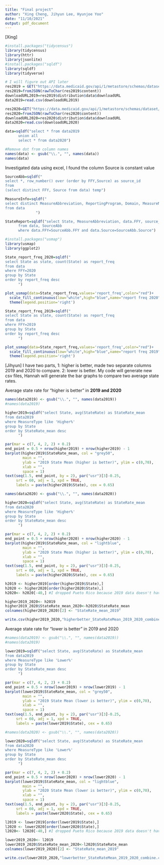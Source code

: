 ```yaml
---
title: "Final project"
author: "Xing Cheng, Jihyun Lee, Hyunjoe Yoo"
date: "11/10/2021"
output: pdf_document
---
```


[Xing]
```r
#install.packages("tidycensus")
library(tidycensus)
library(httr)
library(jsonlite)
#install.packages("sqldf")
library(sqldf)
library(tidyverse)
```

```r
# I will figure out API later
res2019 = GET("https://data.medicaid.gov/api/1/metastore/schemas/dataset/items/e36d89c0-f62e-56d5-bc7e-b0adf89262b8?show-reference-ids=false")
res2019=fromJSON(rawToChar(res2019$content))
downloadURL2019=res2019$distribution$data$downloadURL
data2019=read.csv(downloadURL2019)

res2020=GET("https://data.medicaid.gov/api/1/metastore/schemas/dataset/items/fbbe1734-b448-4e5a-bc94-3f8688534741?show-reference-ids=false")
res2020=fromJSON(rawToChar(res2020$content))
downloadURL2020=res2020$distribution$data$downloadURL
data2020=read.csv(downloadURL2020)
```




```r
data=sqldf("select * from data2019
      union all
      select * from data2020")
```


```r
#Remove dot from column names
names(data) <- gsub("\\.", "", names(data))
names(data)
```
Investigated data using excel, I found the column Source is constant value 
```r
SourceAbb=sqldf("
select *, row_number() over (order by FFY,Source) as source_id
from
(select distinct FFY, Source from data) temp")

```

```r
MeasureInfo=sqldf("
select distinct MeasureAbbreviation, ReportingProgram, Domain, MeasureName, MeasureType, RateDefinition
from data
              ")
```

```r
StateReport=sqldf("select State, MeasureAbbreviation, data.FFY, source_id, Population, Methodology, StateRate, NumberofStatesReporting, Median, BottomQuartile, TopQuartile, Notes, StateSpecificComments, RateUsedinCalculatingStateMeanandMedian
      from data, SourceAbb
      where data.FFY=SourceAbb.FFY and data.Source=SourceAbb.Source")
```


```r
#install.packages("usmap")
library(usmap)
library(ggplot2)

State_report_freq_2020=sqldf("
select State as state, count(State) as report_freq
from data
where FFY=2020
group by State
order by report_freq desc
      ")

plot_usmap(data=State_report_freq,values='report_freq',color="red")+
  scale_fill_continuous(low="white",high="blue",name="report freq 2020",label=scales::comma)+
  theme(legend.position='right')
```

```r
State_report_freq_2019=sqldf("
select State as state, count(State) as report_freq
from data
where FFY=2019
group by State
order by report_freq desc
      ")

plot_usmap(data=State_report_freq,values='report_freq',color="red")+
  scale_fill_continuous(low="white",high="blue",name="report freq 2019",label=scales::comma)+
  theme(legend.position='right')


```


[Jihyun]
I have two parts, 1: higher is better, made two separate columns 2019 and 2020 to compare. 2: lower is better.
My code will generate new csv files, Hannah will generate the bar graphs to compare two average state rates.

Average state rate for "higher is better" in **2019 and 2020**
```r
names(data2019) <- gsub("\\.", "", names(data2019))
#names(data2019)

higher2019=sqldf("select State, avg(StateRate) as StateRate_mean
from data2019
where MeasureType like 'Higher%'
group by State
order by StateRate_mean desc
      ")

par(mar = c(7, 4, 2, 2) + 0.2)
end_point = 0.5 + nrow(higher2019) + nrow(higher2019) - 1
barplot(higher2019$StateRate_mean, col = "grey50",
        main = "",
        ylab = "2019 State Mean (higher is better)", ylim = c(0,70),
        xlab = "",
        space = 1)
text(seq(1.5, end_point, by = 2), par("usr")[3]-0.25,
     srt = 60, adj = 1, xpd = TRUE,
     labels = paste(higher2019$State), cex = 0.65)

names(data2020) <- gsub("\\.", "", names(data2020))

higher2020=sqldf("select State, avg(StateRate) as StateRate_mean
from data2020
where MeasureType like 'Higher%'
group by State
order by StateRate_mean desc
      ")

par(mar = c(7, 4, 2, 2) + 0.2)
end_point = 0.5 + nrow(higher2020) + nrow(higher2020) - 1
barplot(higher2019$StateRate_mean, col = "lightblue",
        main = "",
        ylab = "2020 State Mean (higher is better)", ylim = c(0,70),
        xlab = "",
        space = 1)
text(seq(1.5, end_point, by = 2), par("usr")[3]-0.25,
     srt = 60, adj = 1, xpd = TRUE,
     labels = paste(higher2020$State), cex = 0.65)

h2019 <- higher2019[order(higher2019$State),]
h2020 <- higher2020[order(higher2020$State),]
h2020<- h2020[-40,] #I dropped Pueto Rico because 2019 data doesn't have Pueto Rico.

higher2019_2020<- h2019
higher2019_2020$StateRate_mean_2020<-h2020$StateRate_mean
colnames(higher2019_2020)[2] <- "StateRate_mean_2019"

write.csv(higher2019_2020,"higherbetter_StateRateMean_2019_2020_combine.csv", row.names = FALSE)


```

Average state rate for "lower is better" in 2019 and 2020

```r
#names(data2019) <- gsub("\\.", "", names(data2019))
#names(data2019)

lower2019=sqldf("select State, avg(StateRate) as StateRate_mean
from data2019
where MeasureType like 'Lower%'
group by State
order by StateRate_mean desc
      ")

par(mar = c(7, 4, 2, 2) + 0.2)
end_point = 0.5 + nrow(lower2019) + nrow(lower2019) - 1
barplot(lower2019$StateRate_mean, col = "grey50",
        main = "",
        ylab = "2019 State Mean (lower is better)", ylim = c(0,70),
        xlab = "",
        space = 1)
text(seq(1.5, end_point, by = 2), par("usr")[3]-0.25,
     srt = 60, adj = 1, xpd = TRUE,
     labels = paste(lower2019$State), cex = 0.65)

#names(data2020) <- gsub("\\.", "", names(data2020))

lower2020=sqldf("select State, avg(StateRate) as StateRate_mean
from data2020
where MeasureType like 'Lower%'
group by State
order by StateRate_mean desc
      ")

par(mar = c(7, 4, 2, 2) + 0.2)
end_point = 0.5 + nrow(lower2020) + nrow(lower2020) - 1
barplot(lower2019$StateRate_mean, col = "lightblue",
        main = "",
        ylab = "2020 State Mean (lower is better)", ylim = c(0,70),
        xlab = "",
        space = 1)
text(seq(1.5, end_point, by = 2), par("usr")[3]-0.25,
     srt = 60, adj = 1, xpd = TRUE,
     labels = paste(lower2020$State), cex = 0.65)

l2019 <- lower2019[order(lower2019$State),]
l2020 <- lower2020[order(lower2020$State),]
l2020<- l2020[-40,] #I dropped Pueto Rico because 2019 data doesn't have Pueto Rico.

lower2019_2020<- l2019
lower2019_2020$StateRate_mean_2020<-l2020$StateRate_mean
colnames(lower2019_2020)[2] <- "StateRate_mean_2019"

write.csv(lower2019_2020,"lowerbetter_StateRateMean_2019_2020_combine.csv", row.names = FALSE)


```
